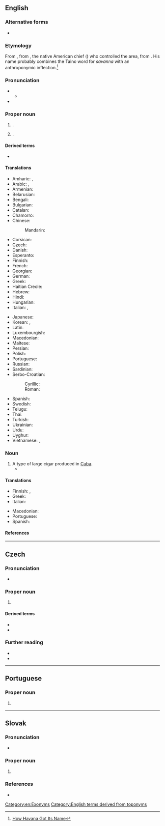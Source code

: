 {{also|havana}}
==English==
{{wikipedia}}

===Alternative forms===
* {{sense|cigar}} {{alter|en|Havanna|Havannah||dated}}

===Etymology===
From {{der|en|es|La Habana}}, from  {{w|Habaguanex}}, the native American chief ({{w|Cacique}}) who controlled the area, from {{der|en|tnq|sabana}}. His name probably combines the Taino word for ''savanna'' with an anthroponymic inflection.<ref>[https://www.cubaplusmagazine.com/en/culture/heritage-traditions/havana-got-name.html How Havana Got Its Name]</ref>

===Pronunciation===
* {{IPA|en|/həˈvænə/}}
** {{audio|en|LL-Q1860 (eng)-Vealhurl-Havana.wav|Audio (UK)}}
* {{rhymes|en|ænə|s=3}}

===Proper noun===
{{en-proper noun}}

# {{place|en|capital city|c/Cuba}}.
# {{place|en|city/county seat|co/Mason County|s/Illinois|c/USA}}.

====Derived terms====
* {{l|en|Havanan}}

====Translations====
{{trans-top|capital of Cuba}}
* Amharic: {{t|am|አባና|tr=ābana}}, {{t|am|ሀቫና|tr=hāvana}}
* Arabic: {{t+|ar|هَافَانَا|f|tr=hafānā}}, {{t+|ar|هَافَانَا|f|tr=havānā}}
* Armenian: {{t|hy|Հավանա}}
* Belarusian: {{t|be|Гава́на|f}}
* Bengali: {{t|bn|হাভানা}}
* Bulgarian: {{t|bg|Хава́на|f}}
* Catalan: {{t|ca|L'Havana}}
* Chamorro: {{t|ch|havanaea}}
* Chinese:
*: Mandarin: {{t+|cmn|哈瓦那|tr=Hāwǎnà}}
* Corsican: {{t|co|L'Avana|f}}
* Czech: {{t+|cs|Havana|f}}
* Danish: {{t|da|Havana}}
* Esperanto: {{t+|eo|Havano}}
* Finnish: {{t+|fi|Havanna}}
* French: {{t+|fr|La Havane|f}}
* Georgian: {{t|ka|ჰავანა}}
* German: {{t+|de|Havanna|f}}
* Greek: {{t+|el|Αβάνα|f}}
* Haitian Creole: {{t|ht|La Avàn}}
* Hebrew: {{t|he|הוואנה}}
* Hindi: {{t+|hi|हवाना|m}}
* Hungarian: {{t+|hu|Havanna}}
* Italian: {{t|it|Avana|f|alt=L'Avana}}, {{t|it|Havana|f|alt=L'Havana}}
{{trans-mid}}
* Japanese: {{t|ja|ハバナ|tr=Habana}}
* Korean: {{t|ko|^아바나}}, {{t|ko|^라 ^아바나}}
* Latin: {{t|la|Avana}}
* Luxembourgish: {{t|lb|Havanna}}
* Macedonian: {{t|mk|Хава́на|f}}
* Maltese: {{t|mt|Ħavana|alt=il-Ħavana}}
* Persian: {{t|fa|هاوانا|tr=hâvânâ}}
* Polish: {{t+|pl|Hawana|f}}
* Portuguese: {{t+|pt|Havana|f}}
* Russian: {{t+|ru|Гава́на|f}}
* Sardinian: {{t|sc|S'Avana|f}}
* Serbo-Croatian:
*: Cyrillic: {{t|sh|Хава̀на|f}}
*: Roman: {{t+|sh|Havàna|f}}
* Spanish: {{t+|es|La Habana|f}}
* Swedish: {{t+|sv|Havanna}}
* Telugu: {{t|te|హవానా}}
* Thai: {{t+|th|ฮาวานา}}
* Turkish: {{t+|tr|Havana}}
* Ukrainian: {{t|uk|Гава́на|f}}
* Urdu: {{t|ur|ہوانا|m|tr=havānā}}
* Uyghur: {{t|ug|ھاۋانا}}
* Vietnamese: {{t|vi|La Ha-ba-na}}, {{t|vi|Ha-va-na}}
{{trans-bottom}}

===Noun===
{{en-noun}}

# A type of large cigar produced in [[Cuba]].
#* {{quote-book|1=en|year=1912|author=Sir Arthur Conan Doyle|authorlink=Arthur Conan Doyle|title=The Lost World|url=http://www.gutenberg.org/cache/epub/139/pg139.txt|passage=Having indicated an arm-chair to me and placed my refreshment near it, he handed me a long, smooth '''Havana'''.}}

====Translations====
{{trans-top|cigar}}
* Finnish: {{t+|fi|havannalainen}}, {{t|fi|havannasikari}}
* Greek: {{t|el|πούρα Αβάνας}}
* Italian: {{t+|it|avana|m}}
{{trans-mid}}
* Macedonian: {{t|mk|ха́ванска пу́ра|f}}
* Portuguese: {{t|pt|havana|m}}
* Spanish: {{t+|es|habano|m}}
{{trans-bottom}}

====References====

[[Category:en:Exonyms]]
[[Category:English terms derived from toponyms]]

----

==Czech==

===Pronunciation===
* {{cs-IPA}}

===Proper noun===
{{cs-proper noun|g=f}}

# {{place|cs|capital city|c/Cuba|t=Havana}}

====Derived terms====
* {{l|cs|havanský}}
* {{l|cs|Havaňan}}

===Further reading===
* {{R:PSJC}}
* {{R:SSJC}}

----

==Portuguese==

===Proper noun===
{{pt-proper noun|f}}

# {{place|pt|capital city|c/Cuba|t1=Havana}}

----

==Slovak==
{{wp|lang=sk}}

===Pronunciation===
* {{sk-IPA}}

===Proper noun===
{{sk-proper noun|f|gen=Havany|decl=žena}}

# {{place|sk|capital|c/Cuba|t=Havana}}

===References===
* {{R:SDK}}